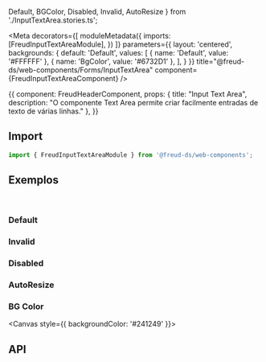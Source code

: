   Default,
  BGColor,
  Disabled,
  Invalid, AutoResize
} from './InputTextArea.stories.ts';

<Meta
  decorators={[
    moduleMetadata({
      imports: [FreudInputTextAreaModule],
    })
  ]}
  parameters={{
    layout: 'centered',
    backgrounds: {
      default: 'Default',
      values: [
        { name: 'Default', value: '#FFFFFF' },
        { name: 'BgColor', value: '#6732D1' },
      ],
    }
  }}
title="@freud-ds/web-components/Forms/InputTextArea" component={FreudInputTextAreaComponent} />

<Story name="Storyname-hidden">
  {{
    component: FreudHeaderComponent,
    props: {
      title: "Input Text Area",
      description: "O componente Text Area permite criar facilmente entradas de texto de várias linhas."
    },
  }}
</Story>

## <a id="importing"></a>Import

```ts
import { FreudInputTextAreaModule } from '@freud-ds/web-components';
```

## <a id="exemplos"></a>Exemplos
<br />

### Default
<Canvas>
  <Story story={Default}/>
</Canvas>

### Invalid
<Canvas>
  <Story story={Invalid}/>
</Canvas>

### Disabled
<Canvas>
  <Story story={Disabled}/>
</Canvas>

### AutoResize
<Canvas>
  <Story story={AutoResize}/>
</Canvas>

### BG Color
<Canvas style={{ backgroundColor: '#241249' }}>
  <Story story={BGColor}/>
</Canvas>

## <a id="api"></a>API

<ArgsTable of={FreudInputTextAreaComponent} />
